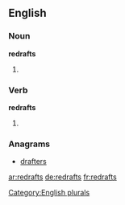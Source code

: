 ==English==

===Noun===
'''redrafts'''

# {{plural of|redraft}}

===Verb===
'''redrafts'''

# {{third-person singular of|redraft}}

===Anagrams===
* [[drafters#English|drafters]]

[[Category:English plurals]]

[[ar:redrafts]]
[[de:redrafts]]
[[fr:redrafts]]